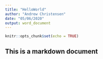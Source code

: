 ```yaml
---
title: "HelloWorld"
author: "Andrew Christensen"
date: "05/06/2020"
output: word_document
---
```


```r
knitr::opts_chunk$set(echo = TRUE)
```

## This is a markdown document

